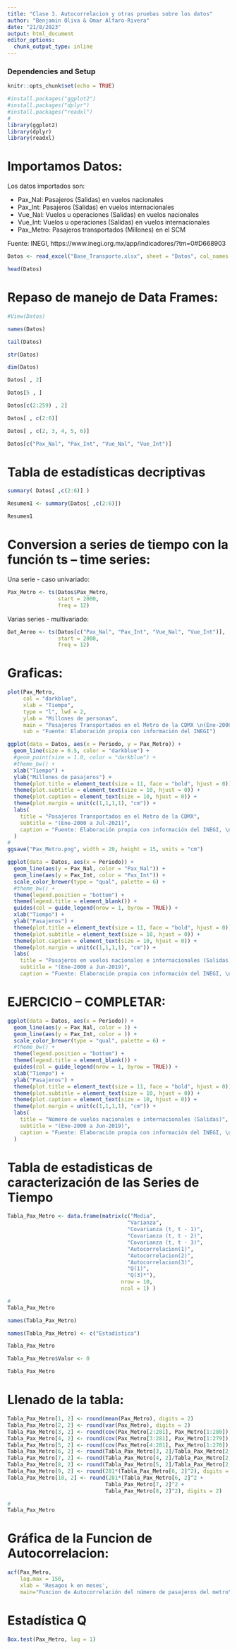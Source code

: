 ```yaml
---
title: "Clase 3. Autocorrelacion y otras pruebas sobre los datos"
author: "Benjamin Oliva & Omar Alfaro-Rivera"
date: "21/8/2023"
output: html_document
editor_options: 
  chunk_output_type: inline
---
```


### Dependencies and Setup
```r
knitr::opts_chunk$set(echo = TRUE)

#install.packages("ggplot2")
#install.packages("dplyr")
#install.packages("readxl")
# 
library(ggplot2)
library(dplyr)
library(readxl)

```

# Importamos Datos:

Los datos importados son:

* Pax_Nal: Pasajeros (Salidas) en vuelos nacionales
* Pax_Int: Pasajeros (Salidas) en vuelos internacionales 
* Vue_Nal: Vuelos u operaciones (Salidas) en vuelos nacionales
* Vue_Int: Vuelos u operaciones (Salidas) en vuelos internacionales
* Pax_Metro: Pasajeros transportados (Millones) en el SCM

Fuente: INEGI, https://www.inegi.org.mx/app/indicadores/?tm=0#D668903

```r

Datos <- read_excel("Base_Transporte.xlsx", sheet = "Datos", col_names = TRUE)

head(Datos)

```

# Repaso de manejo de Data Frames:

```r

#View(Datos)

names(Datos)

tail(Datos)

str(Datos)

dim(Datos)

Datos[ , 2]

Datos[5 , ]

Datos[c(2:259) , 2]

Datos[ , c(2:6)]

Datos[ , c(2, 3, 4, 5, 6)]

Datos[c("Pax_Nal", "Pax_Int", "Vue_Nal", "Vue_Int")]

```

# Tabla de estadísticas decriptivas

```r

summary( Datos[ ,c(2:6)] )

Resumen1 <- summary(Datos[ ,c(2:6)])

Resumen1

```

# Conversion a series de tiempo con la función ts -- time series:

Una serie - caso univariado:

```r

Pax_Metro <- ts(Datos$Pax_Metro, 
                start = 2000, 
                freq = 12)

```

Varias series - multivariado:

```r

Dat_Aereo <- ts(Datos[c("Pax_Nal", "Pax_Int", "Vue_Nal", "Vue_Int")], 
                start = 2000, 
                freq = 12)

```

# Graficas:

```r

plot(Pax_Metro, 
     col = "darkblue", 
     xlab = "Tiempo",  
     type = "l", lwd = 2,
     ylab = "Millones de personas",
     main = "Pasajeros Transportados en el Metro de la CDMX \n(Ene-2000 a Jul-2021)",
     sub = "Fuente: Elaboración propia con información del INEGI")

```


```r

ggplot(data = Datos, aes(x = Periodo, y = Pax_Metro)) + 
  geom_line(size = 0.5, color = "darkblue") +
  #geom_point(size = 1.0, color = "darkblue") + 
  #theme_bw() + 
  xlab("Tiempo") + 
  ylab("Millones de pasajeros") + 
  theme(plot.title = element_text(size = 11, face = "bold", hjust = 0)) + 
  theme(plot.subtitle = element_text(size = 10, hjust = 0)) + 
  theme(plot.caption = element_text(size = 10, hjust = 0)) +
  theme(plot.margin = unit(c(1,1,1,1), "cm")) +
  labs(
    title = "Pasajeros Transportados en el Metro de la CDMX",
    subtitle = "(Ene-2000 a Jul-2021)",
    caption = "Fuente: Elaboración propia con información del INEGI, \nhttps://www.inegi.org.mx/app/indicadores/?tm=0&t=1090"
  )
#
ggsave("Pax_Metro.png", width = 20, height = 15, units = "cm")

```


```r

ggplot(data = Datos, aes(x = Periodo)) +
  geom_line(aes(y = Pax_Nal, color = "Pax_Nal")) +
  geom_line(aes(y = Pax_Int, color = "Pax_Int")) +
  scale_color_brewer(type = "qual", palette = 6) +
  #theme_bw() + 
  theme(legend.position = "bottom") +
  theme(legend.title = element_blank()) +
  guides(col = guide_legend(nrow = 1, byrow = TRUE)) + 
  xlab("Tiempo") + 
  ylab("Pasajeros") + 
  theme(plot.title = element_text(size = 11, face = "bold", hjust = 0)) + 
  theme(plot.subtitle = element_text(size = 10, hjust = 0)) + 
  theme(plot.caption = element_text(size = 10, hjust = 0)) +
  theme(plot.margin = unit(c(1,1,1,1), "cm")) +
  labs(
    title = "Pasajeros en vuelos nacionales e internacionales (Salidas)",
    subtitle = "(Ene-2000 a Jun-2019)",
    caption = "Fuente: Elaboración propia con información del INEGI, \n https://www.inegi.org.mx/app/indicadores/?tm=0&t=1090" )

```

# EJERCICIO -- COMPLETAR:

```r

ggplot(data = Datos, aes(x = Periodo)) +
  geom_line(aes(y = Pax_Nal, color = )) +
  geom_line(aes(y = Pax_Int, color = )) +
  scale_color_brewer(type = "qual", palette = 6) +
  #theme_bw() +
  theme(legend.position = "bottom") +
  theme(legend.title = element_blank()) +
  guides(col = guide_legend(nrow = 1, byrow = TRUE)) +
  xlab("Tiempo") +
  ylab("Pasajeros") +
  theme(plot.title = element_text(size = 11, face = "bold", hjust = 0)) +
  theme(plot.subtitle = element_text(size = 10, hjust = 0)) +
  theme(plot.caption = element_text(size = 10, hjust = 0)) +
  theme(plot.margin = unit(c(1,1,1,1), "cm")) +
  labs(
    title = "Número de vuelos nacionales e internacionales (Salidas)",
    subtitle = "(Ene-2000 a Jun-2019)",
    caption = "Fuente: Elaboración propia con información del INEGI, \nhttps://www.inegi.org.mx/app/indicadores/?tm=0&t=1090"
  )

```

# Tabla de estadisticas de caracterización de las Series de Tiempo

```r

Tabla_Pax_Metro <- data.frame(matrix(c("Media", 
                                      "Varianza", 
                                      "Covarianza (t, t - 1)", 
                                      "Covarianza (t, t - 2)", 
                                      "Covarianza (t, t - 3)", 
                                      "Autocorrelacion(1)", 
                                      "Autocorrelacion(2)", 
                                      "Autocorrelacion(3)", 
                                      "Q(1)", 
                                      "Q(3)*"), 
                                    nrow = 10, 
                                    ncol = 1) )

#
Tabla_Pax_Metro

```

```r

names(Tabla_Pax_Metro)

names(Tabla_Pax_Metro) <- c("Estadística")

Tabla_Pax_Metro

```

```r


Tabla_Pax_Metro$Valor <- 0

Tabla_Pax_Metro

```

# Llenado de la tabla:

```r

Tabla_Pax_Metro[1, 2] <- round(mean(Pax_Metro), digits = 2)
Tabla_Pax_Metro[2, 2] <- round(var(Pax_Metro), digits = 2)
Tabla_Pax_Metro[3, 2] <- round(cov(Pax_Metro[2:281], Pax_Metro[1:280]), digits = 2)
Tabla_Pax_Metro[4, 2] <- round(cov(Pax_Metro[3:281], Pax_Metro[1:279]), digits = 2)
Tabla_Pax_Metro[5, 2] <- round(cov(Pax_Metro[4:281], Pax_Metro[1:278]), digits = 2)
Tabla_Pax_Metro[6, 2] <- round(Tabla_Pax_Metro[3, 2]/Tabla_Pax_Metro[2, 2], digits = 2)
Tabla_Pax_Metro[7, 2] <- round(Tabla_Pax_Metro[4, 2]/Tabla_Pax_Metro[2, 2], digits = 2)
Tabla_Pax_Metro[8, 2] <- round(Tabla_Pax_Metro[5, 2]/Tabla_Pax_Metro[2, 2], digits = 2)
Tabla_Pax_Metro[9, 2] <- round(281*(Tabla_Pax_Metro[6, 2]^2), digits = 2)
Tabla_Pax_Metro[10, 2] <- round(281*(Tabla_Pax_Metro[6, 2]^2 +
                               Tabla_Pax_Metro[7, 2]^2 +
                               Tabla_Pax_Metro[8, 2]^2), digits = 2)

#
Tabla_Pax_Metro

```

# Gráfica de la Funcion de Autocorrelacion:

```r

acf(Pax_Metro, 
    lag.max = 150, 
    xlab = 'Resagos k en meses', 
    main="Funcion de Autocorrelación del número de pasajeros del metro")

```

# Estadística Q

```r

Box.test(Pax_Metro, lag = 1)

```

